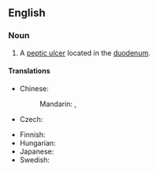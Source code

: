 ==English==
{{wikipedia}}

===Noun===
{{en-noun}}

# {{lb|en|pathology}} A [[peptic ulcer]] located in the [[duodenum]].

====Translations====
{{trans-top|ulcer in the duodenum}}
* Chinese:
*: Mandarin: {{t|cmn|十二指腸潰瘍|sc=Hani}}, {{t|cmn|十二指肠溃疡|tr=shí'èrzhǐcháng kuìyáng|sc=Hani}}
* Czech: {{t|cs|dvanáctníkový vřed|m}}
{{trans-mid}}
* Finnish: {{t|fi|pohjukaissuolihaava}}
* Hungarian: {{t+|hu|nyombélfekély}}
* Japanese: {{t|ja|十二指腸潰瘍|tr=じゅうにしちょうかいよう, jūnishichōkaiyō|sc=Jpan}}
* Swedish: {{t+|sv|duodenalsår|n}}
{{trans-bottom}}